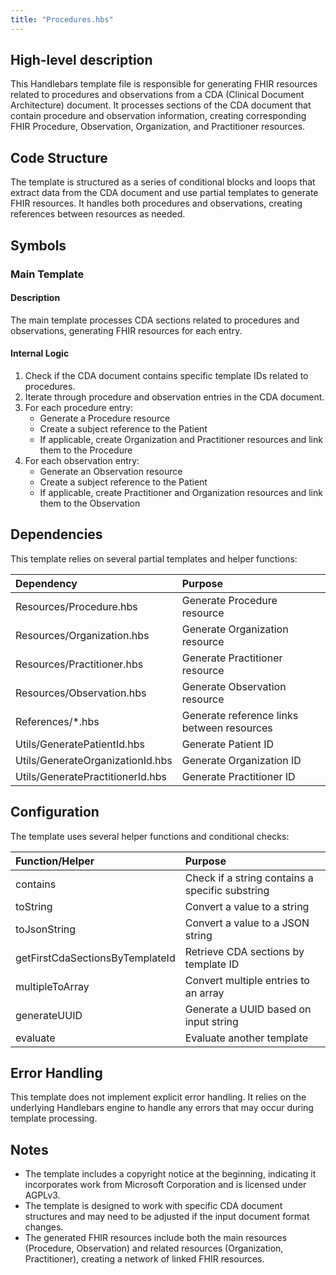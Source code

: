 ```yaml
---
title: "Procedures.hbs"
---
```


## High-level description
This Handlebars template file is responsible for generating FHIR resources related to procedures and observations from a CDA (Clinical Document Architecture) document. It processes sections of the CDA document that contain procedure and observation information, creating corresponding FHIR Procedure, Observation, Organization, and Practitioner resources.

## Code Structure
The template is structured as a series of conditional blocks and loops that extract data from the CDA document and use partial templates to generate FHIR resources. It handles both procedures and observations, creating references between resources as needed.

## Symbols

### Main Template
#### Description
The main template processes CDA sections related to procedures and observations, generating FHIR resources for each entry.

#### Internal Logic
1. Check if the CDA document contains specific template IDs related to procedures.
2. Iterate through procedure and observation entries in the CDA document.
3. For each procedure entry:
   - Generate a Procedure resource
   - Create a subject reference to the Patient
   - If applicable, create Organization and Practitioner resources and link them to the Procedure
4. For each observation entry:
   - Generate an Observation resource
   - Create a subject reference to the Patient
   - If applicable, create Practitioner and Organization resources and link them to the Observation

## Dependencies
This template relies on several partial templates and helper functions:

| Dependency | Purpose |
|:-----------|:--------|
| Resources/Procedure.hbs | Generate Procedure resource |
| Resources/Organization.hbs | Generate Organization resource |
| Resources/Practitioner.hbs | Generate Practitioner resource |
| Resources/Observation.hbs | Generate Observation resource |
| References/*.hbs | Generate reference links between resources |
| Utils/GeneratePatientId.hbs | Generate Patient ID |
| Utils/GenerateOrganizationId.hbs | Generate Organization ID |
| Utils/GeneratePractitionerId.hbs | Generate Practitioner ID |

## Configuration
The template uses several helper functions and conditional checks:

| Function/Helper | Purpose |
|:----------------|:--------|
| contains | Check if a string contains a specific substring |
| toString | Convert a value to a string |
| toJsonString | Convert a value to a JSON string |
| getFirstCdaSectionsByTemplateId | Retrieve CDA sections by template ID |
| multipleToArray | Convert multiple entries to an array |
| generateUUID | Generate a UUID based on input string |
| evaluate | Evaluate another template |

## Error Handling
This template does not implement explicit error handling. It relies on the underlying Handlebars engine to handle any errors that may occur during template processing.

## Notes
- The template includes a copyright notice at the beginning, indicating it incorporates work from Microsoft Corporation and is licensed under AGPLv3.
- The template is designed to work with specific CDA document structures and may need to be adjusted if the input document format changes.
- The generated FHIR resources include both the main resources (Procedure, Observation) and related resources (Organization, Practitioner), creating a network of linked FHIR resources.